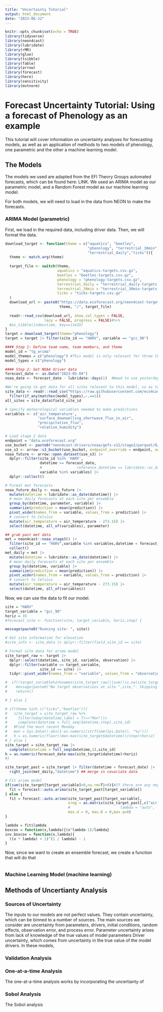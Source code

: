 ```yaml
---
title: "Uncertainty Tutorial"
output: html_document
date: "2023-06-22"
---
```


```r
knitr::opts_chunk$set(echo = TRUE)
library(tidyverse)
library(neon4cast)
library(lubridate)
library(rMR)
library(glue)
library(tsibble)
library(fable)
library(arrow)
library(forecast)
library(here)
library(sensitivity)
library(mvtnorm)
```

# Forecast Uncertainty Tutorial: Using a forecast of Phenology as an example

This tutorial will cover information on uncertainty analyses for forecasting models, as well as an application of methods to two models of phenology, one parametric and the other a machine learning model.

## The Models

The models we used are adapted from the EFI Theory Groups automated forecasts, which can be found here: LINK. We used an ARIMA model as our parametric model, and a Random Forest model as our machine learning model.

For both models, we will need to load in the data from NEON to make the forecasts.

### ARIMA Model (parametric)

First, we load in the required data, including driver data. Then, we will format the data.

```r
download_target <- function(theme = c("aquatics", "beetles",
                                      "phenology", "terrestrial_30min",
                                      "terrestrial_daily","ticks")){  
  theme <- match.arg(theme)
  
  target_file <- switch(theme,
                        aquatics = "aquatics-targets.csv.gz",
                        beetles = "beetles-targets.csv.gz",
                        phenology = "phenology-targets.csv.gz",
                        terrestrial_daily = "terrestrial_daily-targets.csv.gz",
                        terrestrial_30min = "terrestrial_30min-targets.csv.gz",
                        ticks = "ticks-targets.csv.gz"
  )
  download_url <- paste0("https://data.ecoforecast.org/neon4cast-targets/",
                         theme, "/", target_file)
  
  readr::read_csv(download_url, show_col_types = FALSE,
                  lazy = FALSE, progress = FALSE)#%>% 
  #as_tibble(index=time, key=siteID)
}
target = download_target(theme="phenology")
target = target |> filter(site_id == "HARV", variable == "gcc_90")

#### Step 1: Define team name, team members, and theme
model_id = "tg_arima"
model_themes = c("phenology") #This model is only relevant for three themes. I am registered for all three
model_types = c("phenology")

#### Step 2: Get NOAA driver data
forecast_date <- as.Date("2023-05-04")
noaa_date <- forecast_date - lubridate::days(1)  #Need to use yesterday's NOAA forecast because today's is not available yet

#We're going to get data for all sites relevant to this model, so as to not have to re-load data for the same sites
site_data <- readr::read_csv("https://raw.githubusercontent.com/eco4cast/neon4cast-targets/main/NEON_Field_Site_Metadata_20220412.csv") %>%
  filter(if_any(matches(model_types),~.==1))
all_sites = site_data$field_site_id

# specify meteorological variables needed to make predictions
variables <- c('air_temperature',
               "surface_downwelling_shortwave_flux_in_air",
               "precipitation_flux",
               "relative_humidity")

# Load stage 2 data
endpoint = "data.ecoforecast.org"
use_bucket <- paste0("neon4cast-drivers/noaa/gefs-v12/stage2/parquet/0/", noaa_date)
use_s3 <- arrow::s3_bucket(use_bucket, endpoint_override = endpoint, anonymous = TRUE)
noaa_future <- arrow::open_dataset(use_s3) |>
  dplyr::filter(site_id %in% 'HARV',
                datetime >= forecast_date,
                #                reference_datetime == lubridate::as_datetime(forecast_date),
                variable %in% variables) |>
  dplyr::collect()

# Format met forecasts
noaa_future_daily <- noaa_future |> 
  mutate(datetime = lubridate::as_date(datetime)) |> 
  # mean daily forecasts at each site per ensemble
  group_by(datetime, parameter, variable) |> 
  summarize(prediction = mean(prediction)) |>
  pivot_wider(names_from = variable, values_from = prediction) |>
  # convert to Celsius
  mutate(air_temperature = air_temperature - 273.15) |> 
  select(datetime, all_of(variables), parameter)

## grab past met data
met = neon4cast::noaa_stage3() |>
  filter(site_id == "HARV",variable %in% variables,datetime < forecast_date) |>
  collect()
met_daily = met |>
  mutate(datetime = lubridate::as_date(datetime)) |> 
  # mean daily forecasts at each site per ensemble
  group_by(datetime, variable) |> 
  summarize(prediction = mean(prediction)) |>
  pivot_wider(names_from = variable, values_from = prediction) |>
  # convert to Celsius
  mutate(air_temperature = air_temperature - 273.15) |> 
  select(datetime, all_of(variables))
```

Now, we can use the data to fit our model.

```r
site = "HARV"
target_variable = "gcc_90"
horiz = 35
#forecast_site <- function(site, target_variable, horiz,step) {

message(paste0("Running site: ", site))

# Get site information for elevation
#site_info <- site_data |> dplyr::filter(field_site_id == site)

# Format site data for arima model
site_target_raw <- target |>
  dplyr::select(datetime, site_id, variable, observation) |>
  dplyr::filter(variable == target_variable, 
                site_id == site) |> 
  tidyr::pivot_wider(names_from = "variable", values_from = "observation")

#  if(!target_variable%in%names(site_target_raw)||sum(!is.na(site_target_raw[target_variable]))==0){
#    message(paste0("No target observations at site ",site,". Skipping forecasts at this site."))
#    return()

# } else {

# if(theme %in% c("ticks","beetles")){
#   site_target = site_target_raw %>%
#     filter(wday(datetime,label = T)=="Mon")|>
#     complete(datetime = full_seq(datetime,step),site_id)
#   #Find the most recent Monday
#   mon = Sys.Date()-abs(1-as.numeric(strftime(Sys.Date(), "%u")))
#   h = as.numeric(floor((mon-max(site_target$datetime))/step)+horiz)
# } else {
site_target = site_target_raw |>
  complete(datetime = full_seq(datetime,1),site_id)
h = as.numeric(forecast_date-max(site_target$datetime)+horiz)
#}

site_target_past = site_target |> filter(datetime < forecast_date) |>
  right_join(met_daily,"datetime") ## merge in covariate data

# Fit arima model
if(sum(site_target[target_variable]<0,na.rm=T)>0){#If there are any negative values, don't consider transformation
  fit = forecast::auto.arima(site_target_past[target_variable])
} else {
  fit = forecast::auto.arima(site_target_past[target_variable], 
                             xreg = as.matrix(site_target_past[,c("air_temperature","relative_humidity")]),
                             #                       lambda = "auto",
                             max.d = 0, max.D = 0,max.q=0)
}

lambda = fit$lambda
boxcox = function(x,lambda){(x^lambda-1)/lambda}
inv.boxcox = function(x,lambda){
  ((x * lambda) + 1)^(1 / lambda) - 1
}
```

Now, since we want to create an ensemble forecast, we create a function that will do that

```r

```

### Machine Learning Model (machine learning)


## Methods of Uncertianty Analysis

### Sources of Uncertainty

The inputs to our models are not perfect values. They contain uncertainty, which can be binned to a number of sources. The main sources we consider are uncertainty from parameters, drivers, initial conditions, random effects, observation error, and process error. Parameter uncertainty arises from lack of knowledge of the true values of model parameters Driver uncertainty, which comes from uncertainty in the true value of the model drivers. In these models, 

### Validation Analysis


### One-at-a-time Analysis

The one-at-a-time analysis works by incorporating the uncertianty of  

### Sobol Analysis

The Sobol analysis